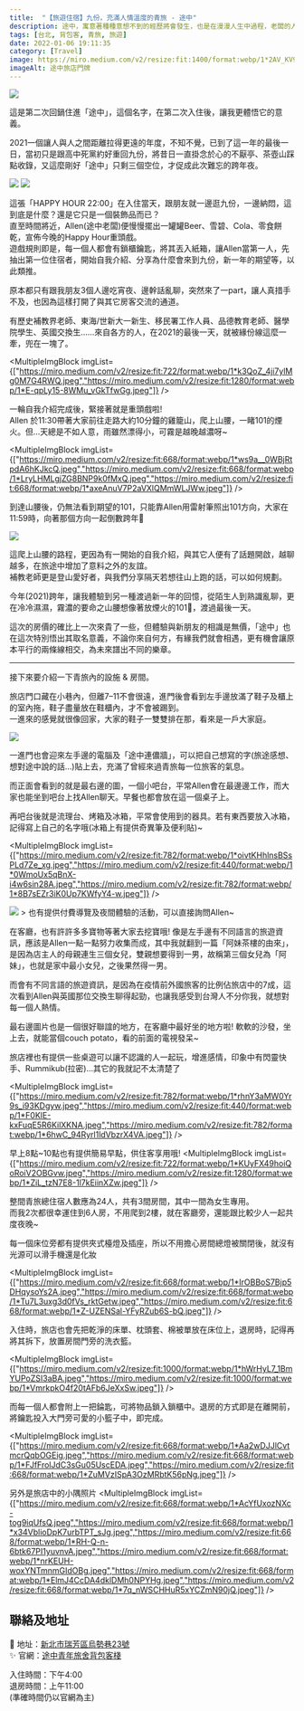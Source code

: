 ```yaml
---
title:  "【旅遊住宿】九份，充滿人情溫度的青旅 - 途中"
description: 途中，寓意著種種意想不到的經歷將會發生，也是在漫漫人生中過程，老闆的人情味讓我們再度投宿度過2021的最後一天
tags: [台北, 背包客, 青旅, 旅遊]
date: 2022-01-06 19:11:35
category: [Travel]
image: https://miro.medium.com/v2/resize:fit:1400/format:webp/1*2AV_KV9jps91lSEDdJB2nw.jpeg
imageAlt: 途中旅店門牌
---
```


<img class="post-img" src="https://miro.medium.com/v2/resize:fit:1400/format:webp/1*2AV_KV9jps91lSEDdJB2nw.jpeg" />

這是第二次回鍋住進「途中」，這個名字，在第二次入住後，讓我更體悟它的意義。

2021一個讓人與人之間距離拉得更遠的年度，不知不覺，已到了這一年的最後一日，當初只是跟高中死黨約好重回九份，將昔日一直掛念於心的不厭亭、茶壺山踩點收錄，又這麼剛好「途中」只剩三個空位，才促成此次難忘的跨年夜。

<img class="post-img" src="https://miro.medium.com/v2/resize:fit:1400/format:webp/1*LqhUuZI-_vtIRqpJdHZMKw.jpeg" />


<img class="post-img" src="https://miro.medium.com/v2/resize:fit:926/format:webp/1*tOPu6e8IleufQydAMkUidg.jpeg" />

這張「HAPPY HOUR 22:00」在入住當天，跟朋友就一邊逛九份，一邊納悶，這到底是什麼？還是它只是一個裝飾品而已？<br/>
直至時間將近，Allen(途中老闆)便慢慢擺出一罐罐Beer、雪碧、Cola、零食餅乾，宣佈今晚的Happy Hour重頭戲。<br/>
遊戲規則即是，每一個人都會有鎖櫃鑰匙，將其丟入紙箱，讓Allen當第一人，先抽出第一位住宿者，開始自我介紹、分享為什麼會來到九份，新一年的期望等，以此類推。


原本都只有跟我朋友3個人邊吃宵夜、邊幹話亂聊，突然來了一part，讓人真措手不及，也因為這樣打開了與其它房客交流的通道。

有歷史補教界老師、東海/世新大一新生、移民署工作人員、品德教育老師、醫學院學生、英國交換生……來自各方的人，在2021的最後一天，就被緣份線這麼一牽，兜在一塊了。

<MultipleImgBlock imgList={["https://miro.medium.com/v2/resize:fit:722/format:webp/1*k3QoZ_4ji7ylMg0M7G4RWQ.jpeg","https://miro.medium.com/v2/resize:fit:1280/format:webp/1*E-qpLy15-8WMu_vGkTfwGg.jpeg"]} /><br/>

一輪自我介紹完成後，緊接著就是重頭戲啦!<br/>
Allen 於11:30帶著大家前往走路大約10分鐘的雞籠山，爬上山腰，一睹101的煙火。但…天總是不如人意，雨雖然漂得小，可霧是越晚越濃呀~

<MultipleImgBlock imgList={["https://miro.medium.com/v2/resize:fit:668/format:webp/1*ws9a__0WBjRtpdA6hKJkcQ.jpeg","https://miro.medium.com/v2/resize:fit:668/format:webp/1*LryLHMLgjZG8BNP9k0fMxQ.jpeg","https://miro.medium.com/v2/resize:fit:668/format:webp/1*axeAnuV7P2aVXlQMmWLJWw.jpeg"]} /><br/>

到達山腰後，仍無法看到期望的101，只能靠Allen用雷射筆照出101方向，大家在11:59時，向著那個方向一起倒數跨年🤣

<img class="post-img" src="https://miro.medium.com/v2/resize:fit:1400/format:webp/1*3MJCBptF28COUlKYN9c2nQ.jpeg" />

這爬上山腰的路程，更因為有一開始的自我介紹，與其它人便有了話題開啟，越聊越多，在旅途中增加了意料之外的友誼。<br/>
補教老師更是登山愛好者，與我們分享隔天若想往山上跑的話，可以如何規劃。

今年(2021)跨年，讓我體驗到另一種渡過新一年的回憶，從陌生人到熟識亂聊，更在冷冷濕濕，霧濃的要命之山腰想像著放煙火的101🤣，渡過最後一天。

這次的房價的確比上一次來貴了一些，但體驗與新朋友的相識是無價，「途中」也在這次特別悟出其取名意義，不論你來自何方，有緣我們就會相遇，更有機會讓原本平行的兩條線相交，為未來譜出不同的樂章。

---
接下來要介紹一下青旅內的設施 & 房間。

旅店門口藏在小巷內，但離7–11不會很遠，進門後會看到左手邊放滿了鞋子及櫃上的室內拖，鞋子盡量放在鞋櫃內，才不會被踢到。<br/>
一進來的感覺就很像回家，大家的鞋子一雙雙排在那，看來是一戶大家庭。

<img class="post-img" src="https://miro.medium.com/v2/resize:fit:1400/format:webp/1*_aqc7h6vhosIx2fhxf8JJQ.jpeg" /><br/>

一進門也會迎來左手邊的電腦及「途中連儂牆」，可以把自己想寫的字(旅途感想、想對途中說的話…)貼上去，充滿了曾經來過青旅每一位旅客的氣息。

而正面會看到的就是最右邊的圖，一個小吧台，平常Allen會在最邊邊工作，而大家也能坐到吧台上找Allen聊天。早餐也都會放在這一個桌子上。

再吧台後就是流理台、烤箱及冰箱，平常會使用到的器具。若有東西要放入冰箱，記得寫上自己的名字哦(冰箱上有提供奇異筆及便利貼)~

<MultipleImgBlock imgList={["https://miro.medium.com/v2/resize:fit:782/format:webp/1*oivtKHhlnsBSsPLd7Ze_xg.jpeg","https://miro.medium.com/v2/resize:fit:440/format:webp/1*0WmoUx5qBnX-i4w6sin28A.jpeg","https://miro.medium.com/v2/resize:fit:782/format:webp/1*8B7sEZr3iK0Up7KWfyY4-w.jpeg"]} /><br/>

<img class="post-img" src="https://miro.medium.com/v2/resize:fit:1400/format:webp/1*VZxh-hVRaS_mZflWTo2Aog.jpeg" />
> 也有提供付費導覽及夜間體驗的活動，可以直接詢問Allen~

在客廳，也有許許多多寶物等著大家去挖寶哦! 像是左手邊有不同語言的旅遊資訊，應該是Allen一點一點努力收集而成，其中我就翻到一篇「阿妹茶樓的由來」，是因為店主人的母親連生三個女兒，雙親想要得到一男，故稱第三個女兒為「阿妹」，也就是家中最小女兒，之後果然得一男。

而會有不同言語的旅遊資訊，是因為在疫情前外國旅客的比例佔旅店中的7成，這次看到Allen與英國那位交換生聊得起勁，也讓我感受到台灣人不分你我，就想對每一個人熱情。

最右邊圖片也是一個很好聯誼的地方，在客廳中最好坐的地方啦! 軟軟的沙發，坐上去，就能當個couch potato，看的前面的電視發呆~

旅店裡也有提供一些桌遊可以讓不認識的人一起玩，增進感情，印象中有閃靈快手、Rummikub(拉密)…其它的我就記不太清楚了


<MultipleImgBlock imgList={["https://miro.medium.com/v2/resize:fit:782/format:webp/1*rhnY3aMW0Yr9s_i93KDgyw.jpeg","https://miro.medium.com/v2/resize:fit:440/format:webp/1*F0KlE-kxFuqE5R6KilXKNA.jpeg","https://miro.medium.com/v2/resize:fit:782/format:webp/1*6hwC_94Ryrl1ldVbzrX4VA.jpeg"]} /><br/>


早上8點~10點也有提供簡易早點，供住客享用哦!
<MultipleImgBlock imgList={["https://miro.medium.com/v2/resize:fit:722/format:webp/1*KUyFX49hoiQoRoiV2OBGvw.jpeg","https://miro.medium.com/v2/resize:fit:1280/format:webp/1*ZiL_tzN7E8-1l7kEiinXZw.jpeg"]} /><br/>

整間青旅總住宿人數應為24人，共有3間房間，其中一間為女生專用。<br/>
而我2次都很幸運住到6人房，不用爬到2樓，就在客廳旁，還能跟比較少人一起共度夜晚~

每一個床位旁都有提供夾式檯燈及插座，所以不用擔心房間總燈被關閉後，就沒有光源可以滑手機還是化妝

<MultipleImgBlock imgList={["https://miro.medium.com/v2/resize:fit:668/format:webp/1*IrOBBoS7Bjp5DHqysoYs2A.jpeg","https://miro.medium.com/v2/resize:fit:668/format:webp/1*Tu7L3uxg3d0fVs_rktGetw.jpeg","https://miro.medium.com/v2/resize:fit:668/format:webp/1*Z-UZENSal-YFyRZub6S-bQ.jpeg"]} /><br/>

入住時，旅店也會先把乾淨的床單、枕頭套、棉被單放在床位上，退房時，記得再將其拆下，放置房間門旁的洗衣籃。

<MultipleImgBlock imgList={["https://miro.medium.com/v2/resize:fit:1000/format:webp/1*hWrHyL7_1BmYUPoZSI3aBA.jpeg","https://miro.medium.com/v2/resize:fit:1000/format:webp/1*VmrkpkO4f20tAFb6JeXxSw.jpeg"]} /><br/>

而每一個人都會附上一把錀匙，可將物品鎖入鎖櫃中。退房的方式即是在離開前，將鑰匙投入大門旁可愛的小籃子中，即完成。

<MultipleImgBlock imgList={["https://miro.medium.com/v2/resize:fit:668/format:webp/1*Aa2wDJJlCvtmcrQqbOGEig.jpeg","https://miro.medium.com/v2/resize:fit:668/format:webp/1*FJfFrolJdC3sGu05UscEDA.jpeg","https://miro.medium.com/v2/resize:fit:668/format:webp/1*ZuMVzISpA3OzMRbtK56pNg.jpeg"]} /><br/>

另外是旅店中的小隅照片
<MultipleImgBlock imgList={["https://miro.medium.com/v2/resize:fit:668/format:webp/1*AcYfUxozNXc-tog9iqUfsQ.jpeg","https://miro.medium.com/v2/resize:fit:668/format:webp/1*x34VblioDpK7urbTPT_sJg.jpeg","https://miro.medium.com/v2/resize:fit:668/format:webp/1*RH-Q-n-6btk67PI1yuvnvA.jpeg","https://miro.medium.com/v2/resize:fit:668/format:webp/1*nrKEUH-woxYNTmnmGIdOBg.jpeg","https://miro.medium.com/v2/resize:fit:668/format:webp/1*ElmJ4CcDA4dklDMh0NPYHg.jpeg","https://miro.medium.com/v2/resize:fit:668/format:webp/1*7q_nWSCHHuR5xYCZmN90jQ.jpeg"]} />

## 聯絡及地址
📍 地址：[新北市瑞芳區烏勢巷23號](https://maps.app.goo.gl/mq6DshcMr9YEYaWn6)<br/>
✨ 官網：[途中青年旅舍背包客棧](https://www.onmywayhostel.com/)

入住時間：下午4:00<br/>
退房時間：上午11:00<br/>
(準確時間仍以官網為主)

